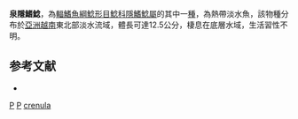 {{Speciesbox 
| taxon = Pterocryptis crenula
| status = LC
| status_system = IUCN3.1  
| authority = [[Ng|Ng]] & [[Freyhof|Freyhof]], 2001
| synonyms = 
}}

'''泉隱鰭鯰'''，為[[輻鰭魚綱|輻鰭魚綱]][[鯰形目|鯰形目]][[鯰科|鯰科]][[隱鰭鯰屬|隱鰭鯰屬]]的其中一[[種|種]]，為熱帶淡水魚，該物種分布於[[亞洲|亞洲]][[越南|越南]]東北部淡水流域，體長可達12.5公分，棲息在底層水域，生活習性不明。

==参考文献==
*{{FishBase_species|genus=Pterocryptis|species=crenula|year=2015|month=8}}

{{Taxonbar}}

[[Category:2001年描述的鱼类|P]]
[[Category:IUCN红色名录无危物种|P]]
[[Category:隱鰭鯰屬|crenula]]